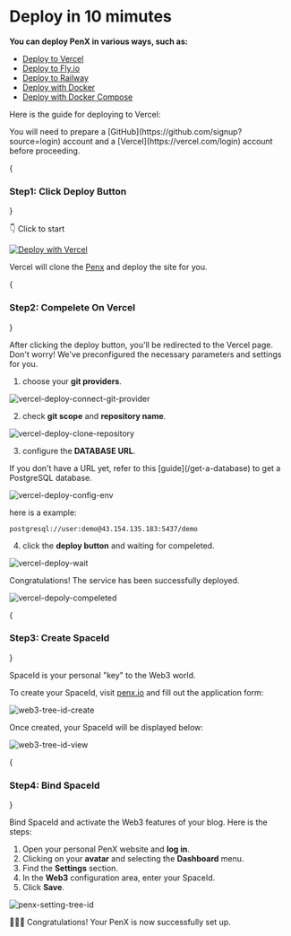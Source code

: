 
# Deploy in 10 mimutes

**You can deploy PenX in various ways, such as:**

- [Deploy to Vercel](/deployment/vercel)
- [Deploy to Fly.io](deployment/flyio)
- [Deploy to Railway](deployment/railway)
- [Deploy with Docker ](/deployment/docker)
- [Deploy with Docker Compose](/deployment/docker-compose)

Here is the guide for deploying to Vercel:

<Callout type="info">
  You will need to prepare a [GitHub](https://github.com/signup?source=login) account and a [Vercel](https://vercel.com/login) account before proceeding.
</Callout>

<Steps>

{<h3>Step1: Click Deploy Button</h3>}

👇 Click to start 

[![Deploy with Vercel](https://vercel.com/button)](https://vercel.com/new/clone?repository-url=https%3A%2F%2Fgithub.com%2Fpenx-lab%2Fpenx&env=DATABASE_URL&envDescription=Your+Personal+Database+Url&envLink=https%3A%2F%2Fdocs.penx.io%2Fguides%2Fenvironment-variables%23database_url&project-name=my-penx-blog&repository-name=my-penx-blog&fork=true)

Vercel will clone the [Penx]('https://github.com/penx-lab/penx') and deploy the site for you.

{<h3>Step2: Compelete On Vercel</h3>}

After clicking the deploy button, you'll be redirected to the Vercel page. Don't worry! We've preconfigured the necessary parameters and settings for you.

1. choose your **git providers**.

![vercel-deploy-connect-git-provider](/images/screenshot/vercel-deploy-connect-git-provider.png)

2. check **git scope** and **repository name**.

![vercel-deploy-clone-repository](/images/screenshot/vercel-deploy-clone-repository.png)

3. configure the **DATABASE URL**.

<Callout type="info">
  If you don't have a URL yet, refer to this [guide](/get-a-database) to get a
  PostgreSQL database.
</Callout>

![vercel-deploy-config-env](/images/screenshot/vercel-deploy-config-env.png)

here is a example:

```text
postgresql://user:demo@43.154.135.183:5437/demo
```

4. click the **deploy button** and waiting for compeleted.

![vercel-deploy-wait](/images/screenshot/vercel-deploy-wait.png)

Congratulations! The service has been successfully deployed.

![vercel-depoly-compeleted](/images/screenshot/vercel-depoly-compeleted.png)

{<h3>Step3: Create SpaceId</h3>}

<Callout type="info">SpaceId is your personal "key" to the Web3 world.</Callout>

To create your SpaceId, visit [penx.io](https://www.penx.io/create-space) and fill out the application form:

![web3-tree-id-create](/images/screenshot/web3-tree-id-create.png)

Once created, your SpaceId will be displayed below:

![web3-tree-id-view](/images/screenshot/web3-tree-id-view.png)

{<h3>Step4: Bind SpaceId</h3>}

Bind SpaceId and activate the Web3 features of your blog. Here is the steps:

1. Open your personal PenX website and **log in**.
2. Clicking on your **avatar** and selecting the **Dashboard** menu.
3. Find the **Settings** section.
4. In the **Web3** configuration area, enter your SpaceId.
5. Click **Save**.

![penx-setting-tree-id](/images/screenshot/penx-setting-tree-id.png)

</Steps>

🎉🎉🎉 Congratulations! Your PenX is now successfully set up.
